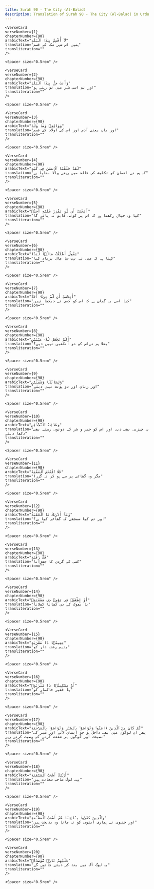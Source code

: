 ```yaml
---
title: Surah 90 - The City (Al-Balad)  
description: Translation of Surah 90 - The City (Al-Balad) in Urdu
---
```







    <VerseCard 
    verseNumber={1}
    chapterNumber={90}
    arabicText="لَآ أُقْسِمُ بِهَٰذَا ٱلْبَلَدِ"
    translation="ہمیں اس شہر مکہ کی قسم"
    transliteration=""
    />

    <Spacer size="0.5rem" />
                
    <VerseCard 
    verseNumber={2}
    chapterNumber={90}
    arabicText="وَأَنتَ حِلٌّۢ بِهَٰذَا ٱلْبَلَدِ"
    translation="اور تم اسی شہر میں تو رہتے ہو"
    transliteration=""
    />

    <Spacer size="0.5rem" />
                
    <VerseCard 
    verseNumber={3}
    chapterNumber={90}
    arabicText="وَوَالِدٍۢ وَمَا وَلَدَ"
    translation="اور باپ یعنی آدم اور اس کی اولاد کی قسم"
    transliteration=""
    />

    <Spacer size="0.5rem" />
                
    <VerseCard 
    verseNumber={4}
    chapterNumber={90}
    arabicText="لَقَدْ خَلَقْنَا ٱلْإِنسَٰنَ فِى كَبَدٍ"
    translation="کہ ہم نے انسان کو تکلیف کی حالت میں رہنے والا بنایا ہے"
    transliteration=""
    />

    <Spacer size="0.5rem" />
                
    <VerseCard 
    verseNumber={5}
    chapterNumber={90}
    arabicText="أَيَحْسَبُ أَن لَّن يَقْدِرَ عَلَيْهِ أَحَدٌۭ"
    translation="کیا وہ خیال رکھتا ہے کہ اس پر کوئی قابو نہ پائے گا"
    transliteration=""
    />

    <Spacer size="0.5rem" />
                
    <VerseCard 
    verseNumber={6}
    chapterNumber={90}
    arabicText="يَقُولُ أَهْلَكْتُ مَالًۭا لُّبَدًا"
    translation="کہتا ہے کہ میں نے بہت سا مال برباد کیا"
    transliteration=""
    />

    <Spacer size="0.5rem" />
                
    <VerseCard 
    verseNumber={7}
    chapterNumber={90}
    arabicText="أَيَحْسَبُ أَن لَّمْ يَرَهُۥٓ أَحَدٌ"
    translation="کیا اسے یہ گمان ہے کہ اس کو کسی نے دیکھا نہیں"
    transliteration=""
    />

    <Spacer size="0.5rem" />
                
    <VerseCard 
    verseNumber={8}
    chapterNumber={90}
    arabicText="أَلَمْ نَجْعَل لَّهُۥ عَيْنَيْنِ"
    translation="بھلا ہم نےاس کو دو آنکھیں نہیں دیں؟"
    transliteration=""
    />

    <Spacer size="0.5rem" />
                
    <VerseCard 
    verseNumber={9}
    chapterNumber={90}
    arabicText="وَلِسَانًۭا وَشَفَتَيْنِ"
    translation="اور زبان اور دو ہونٹ نہیں دیئے"
    transliteration=""
    />

    <Spacer size="0.5rem" />
                
    <VerseCard 
    verseNumber={10}
    chapterNumber={90}
    arabicText="وَهَدَيْنَٰهُ ٱلنَّجْدَيْنِ"
    translation="یہ چیزیں بھی دیں اور اس کو خیر و شر کے دونوں رستے بھی دکھا دیئے"
    transliteration=""
    />

    <Spacer size="0.5rem" />
                
    <VerseCard 
    verseNumber={11}
    chapterNumber={90}
    arabicText="فَلَا ٱقْتَحَمَ ٱلْعَقَبَةَ"
    translation="مگر وہ گھاٹی پر سے ہو کر نہ گزرا"
    transliteration=""
    />

    <Spacer size="0.5rem" />
                
    <VerseCard 
    verseNumber={12}
    chapterNumber={90}
    arabicText="وَمَآ أَدْرَىٰكَ مَا ٱلْعَقَبَةُ"
    translation="اور تم کیا سمجھے کہ گھاٹی کیا ہے؟"
    transliteration=""
    />

    <Spacer size="0.5rem" />
                
    <VerseCard 
    verseNumber={13}
    chapterNumber={90}
    arabicText="فَكُّ رَقَبَةٍ"
    translation="کسی کی گردن کا چھڑانا"
    transliteration=""
    />

    <Spacer size="0.5rem" />
                
    <VerseCard 
    verseNumber={14}
    chapterNumber={90}
    arabicText="أَوْ إِطْعَٰمٌۭ فِى يَوْمٍۢ ذِى مَسْغَبَةٍۢ"
    translation="یا بھوک کے دن کھانا کھلانا"
    transliteration=""
    />

    <Spacer size="0.5rem" />
                
    <VerseCard 
    verseNumber={15}
    chapterNumber={90}
    arabicText="يَتِيمًۭا ذَا مَقْرَبَةٍ"
    translation="یتیم رشتہ دار کو"
    transliteration=""
    />

    <Spacer size="0.5rem" />
                
    <VerseCard 
    verseNumber={16}
    chapterNumber={90}
    arabicText="أَوْ مِسْكِينًۭا ذَا مَتْرَبَةٍۢ"
    translation="یا فقیر خاکسار کو"
    transliteration=""
    />

    <Spacer size="0.5rem" />
                
    <VerseCard 
    verseNumber={17}
    chapterNumber={90}
    arabicText="ثُمَّ كَانَ مِنَ ٱلَّذِينَ ءَامَنُوا۟ وَتَوَاصَوْا۟ بِٱلصَّبْرِ وَتَوَاصَوْا۟ بِٱلْمَرْحَمَةِ"
    translation="پھر ان لوگوں میں بھی داخل ہو جو ایمان لائے اور صبر کی نصیحت اور لوگوں پر شفقت کرنے کی وصیت کرتے رہے"
    transliteration=""
    />

    <Spacer size="0.5rem" />
                
    <VerseCard 
    verseNumber={18}
    chapterNumber={90}
    arabicText="أُو۟لَٰٓئِكَ أَصْحَٰبُ ٱلْمَيْمَنَةِ"
    translation="یہی لوگ صاحب سعادت ہیں"
    transliteration=""
    />

    <Spacer size="0.5rem" />
                
    <VerseCard 
    verseNumber={19}
    chapterNumber={90}
    arabicText="وَٱلَّذِينَ كَفَرُوا۟ بِـَٔايَٰتِنَا هُمْ أَصْحَٰبُ ٱلْمَشْـَٔمَةِ"
    translation="اور جنہوں نے ہماری آیتوں کو نہ مانا وہ بدبخت ہیں"
    transliteration=""
    />

    <Spacer size="0.5rem" />
                
    <VerseCard 
    verseNumber={20}
    chapterNumber={90}
    arabicText="عَلَيْهِمْ نَارٌۭ مُّؤْصَدَةٌۢ"
    translation="یہ لوگ آگ میں بند کر دیئے جائیں گے"
    transliteration=""
    />

    <Spacer size="0.5rem" />
                